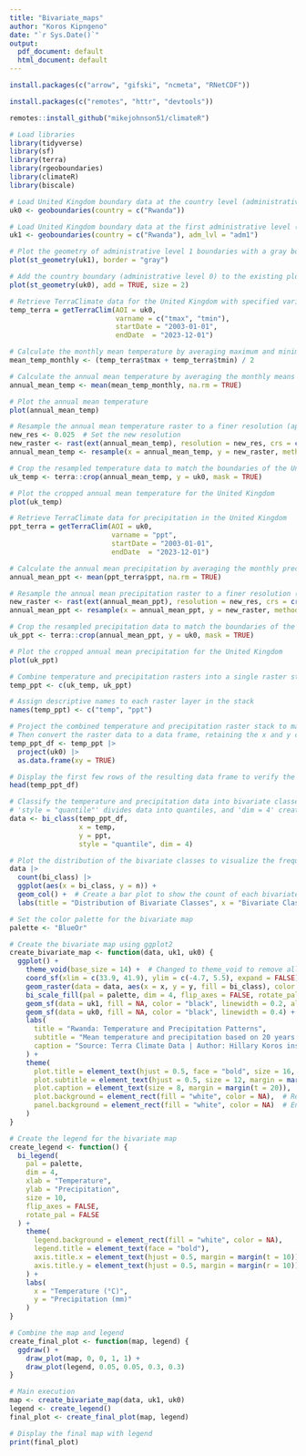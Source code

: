 ---
title: "Bivariate_maps"
author: "Koros Kipngeno"
date: "`r Sys.Date()`"
output:
  pdf_document: default
  html_document: default
---





```{r}

install.packages(c("arrow", "gifski", "ncmeta", "RNetCDF"))

```



```{r}
install.packages(c("remotes", "httr", "devtools"))
```


```{r}
remotes::install_github("mikejohnson51/climateR")
```



```{r setup, include=FALSE}

# Load libraries
library(tidyverse)
library(sf)
library(terra)
library(rgeoboundaries)
library(climateR)
library(biscale)

```




```{r }
# Load United Kingdom boundary data at the country level (administrative level 0)
uk0 <- geoboundaries(country = c("Rwanda"))

# Load United Kingdom boundary data at the first administrative level (e.g., regions)
uk1 <- geoboundaries(country = c("Rwanda"), adm_lvl = "adm1")

# Plot the geometry of administrative level 1 boundaries with a gray border
plot(st_geometry(uk1), border = "gray")

# Add the country boundary (administrative level 0) to the existing plot in bold
plot(st_geometry(uk0), add = TRUE, size = 2)
```

```{r}

# Retrieve TerraClimate data for the United Kingdom with specified variables (max and min temperature)
temp_terra = getTerraClim(AOI = uk0, 
                          varname = c("tmax", "tmin"),
                          startDate = "2003-01-01",
                          endDate  = "2023-12-01")

# Calculate the monthly mean temperature by averaging maximum and minimum temperature
mean_temp_monthly <- (temp_terra$tmax + temp_terra$tmin) / 2

```




```{r}

# Calculate the annual mean temperature by averaging the monthly means across all months
annual_mean_temp <- mean(mean_temp_monthly, na.rm = TRUE)

# Plot the annual mean temperature
plot(annual_mean_temp)

```




```{r}

# Resample the annual mean temperature raster to a finer resolution (approximately 1 km)
new_res <- 0.025  # Set the new resolution
new_raster <- rast(ext(annual_mean_temp), resolution = new_res, crs = crs(annual_mean_temp))
annual_mean_temp <- resample(x = annual_mean_temp, y = new_raster, method="bilinear")

# Crop the resampled temperature data to match the boundaries of the United Kingdom
uk_temp <- terra::crop(annual_mean_temp, y = uk0, mask = TRUE)

# Plot the cropped annual mean temperature for the United Kingdom
plot(uk_temp)

```



```{r}

# Retrieve TerraClimate data for precipitation in the United Kingdom
ppt_terra = getTerraClim(AOI = uk0, 
                         varname = "ppt",
                         startDate = "2003-01-01",
                         endDate  = "2023-12-01")

# Calculate the annual mean precipitation by averaging the monthly precipitation values across all months
annual_mean_ppt <- mean(ppt_terra$ppt, na.rm = TRUE)

# Resample the annual mean precipitation raster to a finer resolution (approximately 1 km)
new_raster <- rast(ext(annual_mean_ppt), resolution = new_res, crs = crs(annual_mean_ppt))
annual_mean_ppt <- resample(x = annual_mean_ppt, y = new_raster, method = "bilinear")

# Crop the resampled precipitation data to match the boundaries of the United Kingdom
uk_ppt <- terra::crop(annual_mean_ppt, y = uk0, mask = TRUE)

# Plot the cropped annual mean precipitation for the United Kingdom
plot(uk_ppt)

```




```{r}
# Combine temperature and precipitation rasters into a single raster stack
temp_ppt <- c(uk_temp, uk_ppt)

# Assign descriptive names to each raster layer in the stack
names(temp_ppt) <- c("temp", "ppt")

```

```{r}
# Project the combined temperature and precipitation raster stack to match the projection of the UK boundary
# Then convert the raster data to a data frame, retaining the x and y coordinates for mapping
temp_ppt_df <- temp_ppt |> 
  project(uk0) |> 
  as.data.frame(xy = TRUE)

# Display the first few rows of the resulting data frame to verify the data
head(temp_ppt_df)
```


```{r}
# Classify the temperature and precipitation data into bivariate classes using the 'biscale' package
# 'style = "quantile"' divides data into quantiles, and 'dim = 4' creates 4 classes for each variable, resulting in 16 bivariate categories
data <- bi_class(temp_ppt_df,
                 x = temp, 
                 y = ppt, 
                 style = "quantile", dim = 4)

# Plot the distribution of the bivariate classes to visualize the frequency of each class
data |> 
  count(bi_class) |> 
  ggplot(aes(x = bi_class, y = n)) +
  geom_col() +  # Create a bar plot to show the count of each bivariate class
  labs(title = "Distribution of Bivariate Classes", x = "Bivariate Class", y = "Frequency")

```




```{r}
# Set the color palette for the bivariate map
palette <- "BlueOr"

# Create the bivariate map using ggplot2
create_bivariate_map <- function(data, uk1, uk0) {
  ggplot() +
    theme_void(base_size = 14) +  # Changed to theme_void to remove all non-data elements
    coord_sf(xlim = c(33.9, 41.9), ylim = c(-4.7, 5.5), expand = FALSE) +
    geom_raster(data = data, aes(x = x, y = y, fill = bi_class), color = NA, show.legend = FALSE) +
    bi_scale_fill(pal = palette, dim = 4, flip_axes = FALSE, rotate_pal = FALSE) +
    geom_sf(data = uk1, fill = NA, color = "black", linewidth = 0.2, alpha = 0.7) +
    geom_sf(data = uk0, fill = NA, color = "black", linewidth = 0.4) +
    labs(
      title = "Rwanda: Temperature and Precipitation Patterns",
      subtitle = "Mean temperature and precipitation based on 20 years of data (2003-2023)",
      caption = "Source: Terra Climate Data | Author: Hillary Koros inspired by Mohsin Ramay"
    ) +
    theme(
      plot.title = element_text(hjust = 0.5, face = "bold", size = 16, margin = margin(b = 10)),
      plot.subtitle = element_text(hjust = 0.5, size = 12, margin = margin(b = 20)),
      plot.caption = element_text(size = 8, margin = margin(t = 20)),
      plot.background = element_rect(fill = "white", color = NA),  # Removed the frame
      panel.background = element_rect(fill = "white", color = NA)  # Ensure no panel border
    )
}

# Create the legend for the bivariate map
create_legend <- function() {
  bi_legend(
    pal = palette,
    dim = 4,
    xlab = "Temperature",
    ylab = "Precipitation",
    size = 10,
    flip_axes = FALSE,
    rotate_pal = FALSE
  ) +
    theme(
      legend.background = element_rect(fill = "white", color = NA),
      legend.title = element_text(face = "bold"),
      axis.title.x = element_text(hjust = 0.5, margin = margin(t = 10)),
      axis.title.y = element_text(hjust = 0.5, margin = margin(r = 10))
    ) +
    labs(
      x = "Temperature (°C)",
      y = "Precipitation (mm)"
    )
}

# Combine the map and legend
create_final_plot <- function(map, legend) {
  ggdraw() +
    draw_plot(map, 0, 0, 1, 1) +
    draw_plot(legend, 0.05, 0.05, 0.3, 0.3)
}

# Main execution
map <- create_bivariate_map(data, uk1, uk0)
legend <- create_legend()
final_plot <- create_final_plot(map, legend)

# Display the final map with legend
print(final_plot)

```


```{r}
```


```{r}
```

